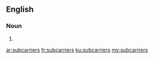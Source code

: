 ==English==

===Noun===
{{head|en|plural}}

# {{plural of|subcarrier|lang=en}}

[[ar:subcarriers]]
[[fr:subcarriers]]
[[ku:subcarriers]]
[[my:subcarriers]]